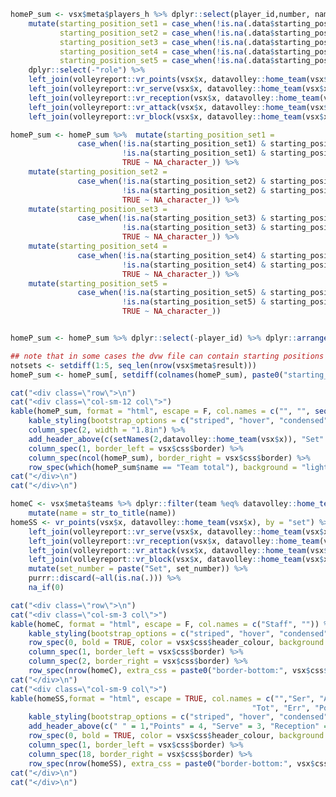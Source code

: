 ```r
homeP_sum <- vsx$meta$players_h %>% dplyr::select(player_id,number, name, starting_position_set1, starting_position_set2, starting_position_set3, starting_position_set4, starting_position_set5, role) %>% add_row(player_id = "Team total", name = "Team total") %>%
    mutate(starting_position_set1 = case_when(!is.na(.data$starting_position_set1) & .data$role %eq% "libero" ~ "L", TRUE ~ stringr::str_replace(starting_position_set1, '\\*', '.')),
           starting_position_set2 = case_when(!is.na(.data$starting_position_set2) & .data$role %eq% "libero" ~ "L", TRUE ~ stringr::str_replace(starting_position_set2, '\\*', '.')),
           starting_position_set3 = case_when(!is.na(.data$starting_position_set3) & .data$role %eq% "libero" ~ "L", TRUE ~ stringr::str_replace(starting_position_set3, '\\*', '.')),
           starting_position_set4 = case_when(!is.na(.data$starting_position_set4) & .data$role %eq% "libero" ~ "L", TRUE ~ stringr::str_replace(starting_position_set4, '\\*', '.')),
           starting_position_set5 = case_when(!is.na(.data$starting_position_set5) & .data$role %eq% "libero" ~ "L", TRUE ~ stringr::str_replace(starting_position_set5, '\\*', '.'))) %>%
    dplyr::select(-"role") %>%
    left_join(volleyreport::vr_points(vsx$x, datavolley::home_team(vsx$x), vote = vsx$vote) %>% dplyr::select_at(c("player_id", if (vsx$vote) "vote", "Tot", "BP", "W-L")), by = "player_id") %>%
    left_join(volleyreport::vr_serve(vsx$x, datavolley::home_team(vsx$x)), by = "player_id", suffix = c(".pts", ".ser") ) %>%
    left_join(volleyreport::vr_reception(vsx$x, datavolley::home_team(vsx$x)), by = "player_id", suffix = c(".ser", ".rec") ) %>%
    left_join(volleyreport::vr_attack(vsx$x, datavolley::home_team(vsx$x)), by = "player_id", suffix = c(".rec", ".att") ) %>%
    left_join(volleyreport::vr_block(vsx$x, datavolley::home_team(vsx$x)), by = "player_id")

homeP_sum <- homeP_sum %>%  mutate(starting_position_set1 = 
               case_when(!is.na(starting_position_set1) & starting_position_set1 %in% c("1","2","3","4","5","6") ~ cell_spec(starting_position_set1, kable_format, color = "white", align = "c", background = "#444444", bold = TRUE), 
                         !is.na(starting_position_set1) & starting_position_set1 %in% c(".", "L") ~ cell_spec(starting_position_set1, kable_format, color = "white", align = "c", background = "#999999"), 
                         TRUE ~ NA_character_)) %>%
    mutate(starting_position_set2 = 
               case_when(!is.na(starting_position_set2) & starting_position_set2 %in% c("1","2","3","4","5","6") ~ cell_spec(starting_position_set2, kable_format, color = "white", align = "c", background = "#444444", bold = TRUE), 
                         !is.na(starting_position_set2) & starting_position_set2 %in% c(".", "L") ~ cell_spec(starting_position_set2, kable_format, color = "white", align = "c", background = "#999999"), 
                         TRUE ~ NA_character_)) %>%
    mutate(starting_position_set3 = 
               case_when(!is.na(starting_position_set3) & starting_position_set3 %in% c("1","2","3","4","5","6") ~ cell_spec(starting_position_set3, kable_format, color = "white", align = "c", background = "#444444", bold = TRUE), 
                         !is.na(starting_position_set3) & starting_position_set3 %in% c(".", "L") ~ cell_spec(starting_position_set3, kable_format, color = "white", align = "c", background = "#999999"),
                         TRUE ~ NA_character_)) %>%
    mutate(starting_position_set4 = 
               case_when(!is.na(starting_position_set4) & starting_position_set4 %in% c("1","2","3","4","5","6") ~ cell_spec(starting_position_set4, kable_format, color = "white", align = "c", background = "#444444", bold = TRUE), 
                         !is.na(starting_position_set4) & starting_position_set4 %in% c(".", "L") ~ cell_spec(starting_position_set4, kable_format, color = "white", align = "c", background = "#999999"), 
                         TRUE ~ NA_character_)) %>% 
    mutate(starting_position_set5 = 
               case_when(!is.na(starting_position_set5) & starting_position_set5 %in% c("1","2","3","4","5","6") ~ cell_spec(starting_position_set5, kable_format, color = "white", align = "c", background = "#444444", bold = TRUE),
                         !is.na(starting_position_set5) & starting_position_set5 %in% c(".", "L") ~ cell_spec(starting_position_set5, kable_format, color = "white", align = "c", background = "#999999"), 
                         TRUE ~ NA_character_))


homeP_sum <- homeP_sum %>% dplyr::select(-player_id) %>% dplyr::arrange(.data$number) %>% purrr::discard(~all(is.na(.))) %>% na_if(0)

## note that in some cases the dvw file can contain starting positions for players in a set that doesn't have a result
notsets <- setdiff(1:5, seq_len(nrow(vsx$meta$result)))
homeP_sum <- homeP_sum[, setdiff(colnames(homeP_sum), paste0("starting_position_set", notsets))]

```

```r
cat("<div class=\"row\">\n")
cat("<div class=\"col-sm-12 col\">")
kable(homeP_sum, format = "html", escape = F, col.names = c("", "", seq_len(nrow(vsx$meta$result)), if (vsx$vote) "Vote", "Tot", "BP", "W-L", "Tot", "Err","Pts", "Tot", "Err", "Pos%", "(Exc%)", "Tot", "Err", "Blo", "Pts", "Pts%", "Pts")) %>%
    kable_styling(bootstrap_options = c("striped", "hover", "condensed"), full_width = TRUE, font_size = 11) %>%
    column_spec(2, width = "1.8in") %>%
    add_header_above(c(setNames(2,datavolley::home_team(vsx$x)), "Set" = nrow(vsx$meta$result), "Points" = 3 + vsx$vote, "Serve" = 3, "Reception" = 4, "Attack" = 5, "Blo" = 1), color = vsx$css$header_colour, background = vsx$css$header_background, bold = TRUE) %>% row_spec(0, bold = TRUE, color = vsx$css$header_colour, background = vsx$css$header_background) %>%
    column_spec(1, border_left = vsx$css$border) %>% 
    column_spec(ncol(homeP_sum), border_right = vsx$css$border) %>%
    row_spec(which(homeP_sum$name == "Team total"), background = "lightgrey")
cat("</div>\n")
cat("</div>\n")
```

```r
homeC <- vsx$meta$teams %>% dplyr::filter(team %eq% datavolley::home_team(vsx$x)) %>% dplyr::select(coach, assistant) %>% pivot_longer(1:2) %>%
    mutate(name = str_to_title(name))
homeSS <- vr_points(vsx$x, datavolley::home_team(vsx$x), by = "set") %>%
    left_join(volleyreport::vr_serve(vsx$x, datavolley::home_team(vsx$x), by = "set"), by = "set_number", suffix = c(".pts", ".ser") ) %>%
    left_join(volleyreport::vr_reception(vsx$x, datavolley::home_team(vsx$x), by = "set"), by = "set_number", suffix = c(".ser", ".rec") ) %>%
    left_join(volleyreport::vr_attack(vsx$x, datavolley::home_team(vsx$x), by = "set"), by = "set_number", suffix = c(".rec", ".att") ) %>%
    left_join(volleyreport::vr_block(vsx$x, datavolley::home_team(vsx$x), by = "set"), by = "set_number") %>%
    mutate(set_number = paste("Set", set_number)) %>%
    purrr::discard(~all(is.na(.))) %>% 
    na_if(0)
```

```r
cat("<div class=\"row\">\n")
cat("<div class=\"col-sm-3 col\">")
kable(homeC, format = "html", escape = F, col.names = c("Staff", "")) %>%
    kable_styling(bootstrap_options = c("striped", "hover", "condensed"), full_width = TRUE, font_size = 10) %>%
    row_spec(0, bold = TRUE, color = vsx$css$header_colour, background = vsx$css$header_background)  %>%
    column_spec(1, border_left = vsx$css$border) %>% 
    column_spec(2, border_right = vsx$css$border) %>%
    row_spec(nrow(homeC), extra_css = paste0("border-bottom:", vsx$css$border))
cat("</div>\n")
cat("<div class=\"col-sm-9 col\">")
kable(homeSS,format = "html", escape = TRUE, col.names = c("","Ser", "Atk", "Blo","Op.Err", "Tot", "Err","Pts", 
                                                      "Tot", "Err", "Pos%", "(Exc%)", "Tot", "Err", "Blo", "Pts", "Pts%", "Pts")) %>%
    kable_styling(bootstrap_options = c("striped", "hover", "condensed"), full_width = TRUE, font_size = 11) %>%
    add_header_above(c(" " = 1,"Points" = 4, "Serve" = 3, "Reception" = 4, "Attack" = 5, "Blo" = 1), color = vsx$css$header_colour, background = vsx$css$header_background) %>% 
    row_spec(0, bold = TRUE, color = vsx$css$header_colour, background = vsx$css$header_background) %>%
    column_spec(1, border_left = vsx$css$border) %>% 
    column_spec(18, border_right = vsx$css$border) %>%
    row_spec(nrow(homeSS), extra_css = paste0("border-bottom:", vsx$css$border))
cat("</div>\n")
cat("</div>\n")

```
